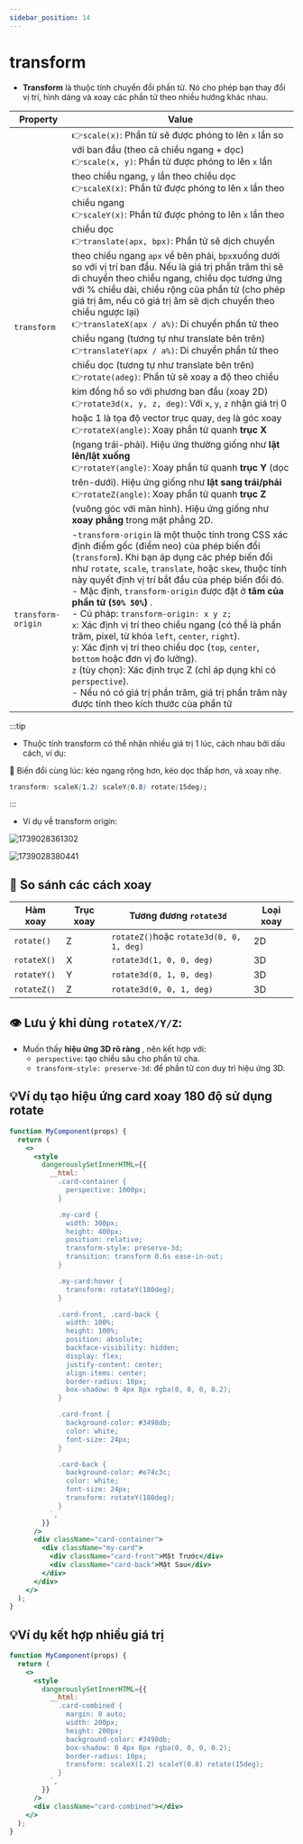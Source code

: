 ```yaml
---
sidebar_position: 14
---
```


# transform

- **Transform** là thuộc tính chuyển đổi phần tử. Nó cho phép bạn thay đổi vị trí, hình dáng và xoay các phần tử theo nhiều hướng khác nhau.

| Property           | Value                                                                                                                                                                                                                                                                                                                                                                                                                                                                                                                                                                                                                                                                                                                                                                                                                                                                                                                                                                                                                                                                                                                                                                                                                                                                                                                                                                                                                                                                                              |
| ------------------ | -------------------------------------------------------------------------------------------------------------------------------------------------------------------------------------------------------------------------------------------------------------------------------------------------------------------------------------------------------------------------------------------------------------------------------------------------------------------------------------------------------------------------------------------------------------------------------------------------------------------------------------------------------------------------------------------------------------------------------------------------------------------------------------------------------------------------------------------------------------------------------------------------------------------------------------------------------------------------------------------------------------------------------------------------------------------------------------------------------------------------------------------------------------------------------------------------------------------------------------------------------------------------------------------------------------------------------------------------------------------------------------------------------------------------------------------------------------------------------------------------- |
| `transform`        | 👉`scale(x)`: Phần tử sẽ được phóng to lên `x` lần so với ban đầu (theo cả chiều ngang + dọc)<br />👉`scale(x, y)`: Phần tử được phóng to lên `x` lần theo chiều ngang, `y` lần theo chiều dọc<br />👉`scaleX(x)`: Phần tử được phóng to lên `x` lần theo chiều ngang<br />👉`scaleY(x)`: Phần tử được phóng to lên `x` lần theo chiều dọc<br />👉`translate(apx, bpx)`: Phần tử sẽ dịch chuyển theo chiều ngang `apx` về bên phải, `bpx`xuống dưới so với vị trí ban đầu. Nếu là giá trị phần trăm thì sẽ di chuyển theo chiều ngang, chiều dọc tương ứng với % chiều dài, chiều rộng của phần tử (cho phép giá trị âm, nếu có giá trị âm sẽ dịch chuyển theo chiều ngược lại)<br />👉`translateX(apx / a%)`: Di chuyển phần tử theo chiều ngang (tương tự như translate bên trên)<br />👉`translateY(apx / a%)`: Di chuyển phần tử theo chiểu dọc (tương tự như translate bên trên)<br />👉`rotate(adeg)`: Phần tử sẽ xoay a độ theo chiều kim đồng hồ so với phương ban đầu (xoay 2D)<br />👉`rotate3d(x, y, z, deg)`: Với `x`, `y`, `z` nhận giá trị 0 hoặc 1 là tọa độ vector trục quay, `deg` là góc xoay<br />👉`rotateX(angle)`: Xoay phần tử quanh **trục X** (ngang trái-phải). Hiệu ứng thường giống như **lật lên/lật xuống**<br />👉`rotateY(angle)`: Xoay phần tử quanh **trục Y** (dọc trên-dưới). Hiệu ứng giống như **lật sang trái/phải**<br />👉`rotateZ(angle)`: Xoay phần tử quanh **trục Z** (vuông góc với màn hình). Hiệu ứng giống như **xoay phẳng** trong mặt phẳng 2D. |
| `transform-origin` | -`transform-origin` là một thuộc tính trong CSS xác định điểm gốc (điểm neo) của phép biến đổi (`transform`). Khi bạn áp dụng các phép biến đổi như `rotate`, `scale`, `translate`, hoặc `skew`, thuộc tính này quyết định vị trí bắt đầu của phép biến đổi đó.<br />- Mặc định, `transform-origin` được đặt ở **tâm của phần tử (`50% 50%`)** .<br />- Cú pháp: `transform-origin: x y z;`<br />`x`: Xác định vị trí theo chiều ngang (có thể là phần trăm, pixel, từ khóa `left`, `center`, `right`).<br />`y`: Xác định vị trí theo chiều dọc (`top`, `center`, `bottom` hoặc đơn vị đo lường).<br />`z` (tùy chọn): Xác định trục Z (chỉ áp dụng khi có `perspective`).<br />- Nếu nó có giá trị phần trăm, giá trị phần trăm này được tính theo kích thước của phần tử                                                                                                                                                                                                                                                                                                                                                                                                                                                                                                                                                                                                                                                                                                                        |

:::tip

- Thuộc tính transform có thể nhận nhiều giá trị 1 lúc, cách nhau bởi dấu cách, ví dụ:

📌 Biến đổi cùng lúc: kéo ngang rộng hơn, kéo dọc thấp hơn, và xoay nhẹ.

```css
transform: scaleX(1.2) scaleY(0.8) rotate(15deg);
```

:::

- Ví dụ về transform origin:

![1739028361302](image/transform/1739028361302.png)

![1739028380441](image/transform/1739028380441.png)

## 📌 So sánh các cách xoay

| Hàm xoay    | Trục xoay | Tương đương `rotate3d`                   | Loại xoay |
| ----------- | --------- | ---------------------------------------- | --------- |
| `rotate()`  | Z         | `rotateZ()`hoặc `rotate3d(0, 0, 1, deg)` | 2D        |
| `rotateX()` | X         | `rotate3d(1, 0, 0, deg)`                 | 3D        |
| `rotateY()` | Y         | `rotate3d(0, 1, 0, deg)`                 | 3D        |
| `rotateZ()` | Z         | `rotate3d(0, 0, 1, deg)`                 | 3D        |

## 👁️ Lưu ý khi dùng `rotateX/Y/Z`:

- Muốn thấy **hiệu ứng 3D rõ ràng** , nên kết hợp với:
  - `perspective`: tạo chiều sâu cho phần tử cha.
  - `transform-style: preserve-3d`: để phần tử con duy trì hiệu ứng 3D.

## 💡Ví dụ tạo hiệu ứng card xoay 180 độ sử dụng rotate

```jsx live
function MyComponent(props) {
  return (
    <>
      <style
        dangerouslySetInnerHTML={{
          __html: `
            .card-container {
              perspective: 1000px;
            }

            .my-card {
              width: 300px;
              height: 400px;
              position: relative;
              transform-style: preserve-3d;
              transition: transform 0.6s ease-in-out;
            }

            .my-card:hover {
              transform: rotateY(180deg);
            }

            .card-front, .card-back {
              width: 100%;
              height: 100%;
              position: absolute;
              backface-visibility: hidden;
              display: flex;
              justify-content: center;
              align-items: center;
              border-radius: 10px;
              box-shadow: 0 4px 8px rgba(0, 0, 0, 0.2);
            }

            .card-front {
              background-color: #3498db;
              color: white;
              font-size: 24px;
            }

            .card-back {
              background-color: #e74c3c;
              color: white;
              font-size: 24px;
              transform: rotateY(180deg);
            }
          `,
        }}
      />
      <div className="card-container">
        <div className="my-card">
          <div className="card-front">Mặt Trước</div>
          <div className="card-back">Mặt Sau</div>
        </div>
      </div>
    </>
  );
}
```

## 💡Ví dụ kết hợp nhiều giá trị

```jsx live
function MyComponent(props) {
  return (
    <>
      <style
        dangerouslySetInnerHTML={{
          __html: `
            .card-combined {
              margin: 0 auto;
              width: 200px;
              height: 200px;
              background-color: #3498db;
              box-shadow: 0 4px 8px rgba(0, 0, 0, 0.2);
              border-radius: 10px;
              transform: scaleX(1.2) scaleY(0.8) rotate(15deg);
            }
          `,
        }}
      />
      <div className="card-combined"></div>
    </>
  );
}
```
